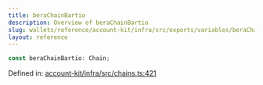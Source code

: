 ```yaml
---
title: beraChainBartio
description: Overview of beraChainBartio
slug: wallets/reference/account-kit/infra/src/exports/variables/beraChainBartio
layout: reference
---
```


```ts
const beraChainBartio: Chain;
```

Defined in: [account-kit/infra/src/chains.ts:421](https://github.com/alchemyplatform/aa-sdk/blob/da19afd63b0ba06a4de95b0d2d7871f64d546304/account-kit/infra/src/chains.ts#L421)
